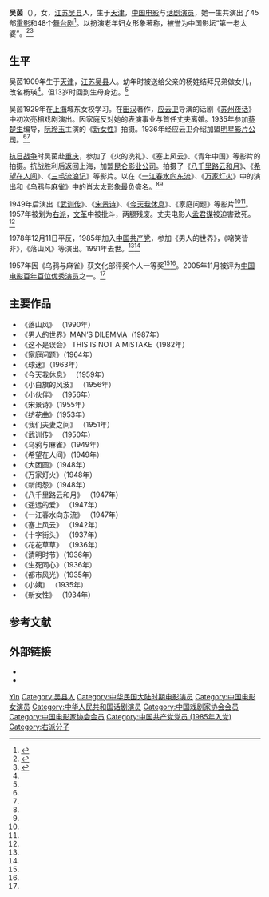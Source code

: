 {{Otheruses|吴茵 (手球运动员)}}
{{藝人
|姓名 = 吴茵
|類型 = 女演员
|圖片 = Wu Yin.jpg
|圖片尺寸 = 200px
|圖片簡介 = 
|國籍 = {{PRC}}
|籍貫 = [[江苏|江苏]][[吴县|吴县]]
|出生日期 = {{birth date|1909|8|2}}
|出生地點 = {{QING|直隸省}}[[天津府|天津府]][[天津縣|天津縣]]
|逝世日期 = {{death date and age|1991|4|10|1909|8|2}}
|逝世地點 = {{CHN}}[[上海市|上海市]]
|職業 = 演员
|配偶 = [[孟君谋|孟君谋]]
|兒女 = 
|教育程度 = 
|代表作 = 《[[一江春水向东流|一江春水向东流]]》、《[[万家灯火|万家灯火]]》、《[[乌鸦与麻雀|乌鸦与麻雀]]》
|活躍年代 = 1929年－1990年
|獎項 = 
|IMDb = 
}}

'''吴茵'''（{{bd|1909年|8月2日|1991年|4月10日|catIdx=W}}），女，[[江苏|江苏]][[吴县|吴县]]人，生于[[天津|天津]]，[[中国电影|中国电影]]与[[话剧|话剧]][[演员|演员]]，她一生共演出了45部[[電影|電影]]和48个[[舞台剧|舞台剧]]<ref name="meng">{{cite web|url=http://www.news365.com.cn/wxpd/bhygb/jy/200908/t20090824_2441522.htm|title=吴茵，是艺术家更是我的好妈妈|author=孟树范|publisher=新民晚报|date=2009-08-23|accessdate=2013-10-19|deadurl=yes|archiveurl=https://archive.is/20131020153712/http://www.news365.com.cn/wxpd/bhygb/jy/200908/t20090824_2441522.htm|archivedate=2013-10-20}}</ref>。以扮演老年妇女形象著称，被誉为中国影坛“第一老太婆”。<ref name="eastday">{{cite web |url=http://sfs-cn.eastday.com/node3/node607/node613/u1a1370673.html |title=吴茵 |publisher=东方网 |date=2005-09-28 |accessdate=2013-10-19 |archive-date=2016-03-04 |archive-url=https://web.archive.org/web/20160304070817/http://sfs-cn.eastday.com/node3/node607/node613/u1a1370673.html |dead-url=yes }}</ref><ref name="cctv">{{cite web |url=http://www.cctv.com/specials/hsjd/sanji/wuyin.html |title=中国影坛“第一老太婆”吴茵 |publisher=CCTV |accessdate=2013-10-19 |archive-date=2019-06-12 |archive-url=https://web.archive.org/web/20190612150853/http://www.cctv.com/specials/hsjd/sanji/wuyin.html |dead-url=no }}</ref>

== 生平 ==
吴茵1909年生于[[天津|天津]]，[[江苏|江苏]][[吴县|吴县]]人。幼年时被送给父亲的杨姓结拜兄弟做女儿，改名杨瑛<ref name="eastday"/>。但13岁时回到生母身边。<ref name="cctv"/>

吴茵1929年在[[上海|上海]]城东女校学习。在[[田汉|田汉]]著作，[[应云卫|应云卫]]导演的话剧《[[苏州夜话|苏州夜话]]》中初次亮相戏剧演出。因家庭反对她的表演事业与首任丈夫离婚。1935年参加[[蔡楚生|蔡楚生]]编导，[[阮玲玉|阮玲玉]]主演的《[[新女性|新女性]]》拍摄。1936年经应云卫介绍加盟[[明星影片公司|明星影片公司]]。<ref name="eastday"/><ref name="cctv"/>

[[抗日战争|抗日战争]]时吴茵赴[[重庆|重庆]]，参加了《火的洗礼》、《塞上风云》、《青年中国》等影片的拍摄。抗战胜利后返回上海，加盟[[昆仑影业公司|昆仑影业公司]]。拍摄了《[[八千里路云和月|八千里路云和月]]》、《[[希望在人间|希望在人间]]》、《[[三毛流浪记|三毛流浪记]]》等影片。以在《[[一江春水向东流|一江春水向东流]]》、《[[万家灯火|万家灯火]]》中的演出和《[[乌鸦与麻雀|乌鸦与麻雀]]》中的肖太太形象最负盛名。<ref name="eastday"/><ref name="cctv"/>

1949年后演出《[[武训传|武训传]]》、《[[宋景诗|宋景诗]]》、《[[今天我休息|今天我休息]]》、《家庭问题》等影片<ref name="eastday"/><ref name="cctv"/>。1957年被划为[[右派|右派]]，[[文革|文革]]中被批斗，两腿残废。丈夫电影人[[孟君谋|孟君谋]]被迫害致死。<ref name="meng"/>

1978年12月11日平反，1985年加入[[中国共产党|中国共产党]]，参加《男人的世界》，《啼笑皆非》，《落山风》等演出。1991年去世。<ref name="eastday"/><ref name="cctv"/>

1957年因《乌鸦与麻雀》获文化部评奖个人一等奖<ref name="eastday"/><ref name="cctv"/>。2005年11月被评为[[中国电影百年百位优秀演员|中国电影百年百位优秀演员]]之一。<ref name="meng"/>

== 主要作品 ==
*《落山风》 （1990年）
*《男人的世界》MAN’S DILEMMA（1987年）
*《这不是误会》 THIS IS NOT A MISTAKE（1982年）
*《家庭问题》（1964年）
*《球迷》（1963年）
*《今天我休息》 （1959年）
*《小白旗的风波》 （1956年）
*《小伙伴》 （1956年）
*《宋景诗》（1955年）
*《纺花曲》（1953年）
*《我们夫妻之间》 （1951年）
*《武训传》 （1950年）
*《乌鸦与麻雀》（1949年）
*《希望在人间》（1949年）
*《大团圆》（1948年）
*《万家灯火》（1948年）
*《新闺怨》（1948年）
*《八千里路云和月》 （1947年）
*《遥远的爱》 （1947年）
*《一江春水向东流》 （1947年）
*《塞上风云》 （1942年）
*《十字街头》 （1937年）
*《花花草草》 （1936年）
*《清明时节》（1936年）
*《生死同心》（1936年）
*《都市风光》（1935年）
*《小姨》 （1935年）
*《新女性》 （1934年）

== 参考文献 ==
{{Reflist|2}}

== 外部链接 ==
* {{imdb|nm0943200}}
* {{douban people}}

{{中华全国戏剧工作者协会第一届全国委员会}}
{{中国电影家协会第四届理事会}}
{{中国电影金凤凰奖}}
{{1905-2004年中国电影百位优秀演员|state=collapsed}}

{{Authority control}}
{{DEFAULTSORT:Wu吴}}
[[Category:吴姓|Yin]]
[[Category:吴县人|Category:吴县人]]
[[Category:中华民国大陆时期电影演员|Category:中华民国大陆时期电影演员]]
[[Category:中国电影女演员|Category:中国电影女演员]]
[[Category:中华人民共和国话剧演员|Category:中华人民共和国话剧演员]]
[[Category:中国戏剧家协会会员|Category:中国戏剧家协会会员]]
[[Category:中国电影家协会会员|Category:中国电影家协会会员]]
[[Category:中国共产党党员_(1985年入党)|Category:中国共产党党员 (1985年入党)]]
[[Category:右派分子|Category:右派分子]]